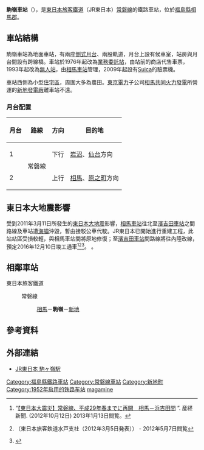 {{noteTA
|1=zh-hans:驹岭站; zh-hk:駒嶺站; zh-tw:駒嶺車站;}}
{{coord|37|50|32.7|N|140|55|30|E|display=title|region:JP_type:railwaystation}}
{{日本車站資訊
|公司色 = green
|文字色 = 
|站名 = 駒嶺車站
|圖片 = JREast-Joban-line-Komagamine-station-entrance-20171016-063602.jpg
|pxl = 240px
|圖片說明 = 車站站房（2017年10月攝）
|日文原名 = 駒ケ嶺
|平假名 = こまがみね
|羅馬拼音 = Komagamine
|副站名 = 
|前一站 = [[相馬站|相馬]]
|前一站距離 = 4.4
|後一站距離 =4.4
|後一站 = [[新地站|新地]]
|電報略號 = コマ
|車站編號 = 
|停站路線數 = 
|所屬公司 = [[東日本旅客鐵道|東日本旅客鐵道]]
|所屬路線 = {{Color|#3333ff|■}}[[常磐線|常磐線]]
|距離 = 311.4
|起點站 = [[日暮里站|日暮里]]
|所在地 = [[福島縣|福島縣]][[相馬郡|相馬郡]][[新地町|新地町]]駒嶺字深町21
|車站構造 = [[地面車站|地面車站]]
|月台配置 = 2面2線
|啟用年月日 = 1952年（[[昭和|昭和]]27年）7月10日
|廢站年月日 = 
|乘客人數 = 151
|上下車人次 = 
|統計年度 = 2004年
|轉車 = 
|備註 = [[無人車站|無人車站]]（設有乘車站證明書發行機）
|全寬備註 = 
}}
'''駒嶺車站'''（{{jpn|j=駒ケ嶺駅|hg=こまがみねえき|rm=Komagamine eki|f=y}}），是[[東日本旅客鐵道|東日本旅客鐵道]]（JR東日本）[[常磐線|常磐線]]的鐵路車站，位於[[福島縣|福島縣]][[相馬郡|相馬郡]]。

==車站結構==
駒嶺車站為地面車站，有兩座[[側式月台|側式月台]]、兩股軌道，月台上設有候車室，站房與月台間設有跨線橋。車站於1976年起改為[[業務委託站|業務委託站]]，由站前的商店代售車票，1993年起改為[[無人站|無人站]]，由[[相馬車站|相馬車站]]管理，2009年起設有[[Suica|Suica]]的驗票機。

車站西側為小型[[住宅區|住宅區]]，周圍大多為農田。[[東京電力|東京電力]]子公司[[相馬共同火力發電|相馬共同火力發電]]所營運的[[新地發電廠|新地發電廠]]離車站不遠。

=== 月台配置 ===
{| rules="rows" class="wikitable"
!月台<!-- 事業者側による呼称 --->!!路線!!方向!!目的地
|-
! 1
|rowspan=2|{{Color|#3333ff|■}}常磐線
| style="text-align:center" | 下行
|[[岩沼站|岩沼]]、[[仙台站|仙台]]方向
|-
! 2
| style="text-align:center" | 上行
|[[相馬站|相馬]]、[[原之町站|原之町]]方向
|}

==東日本大地震影響==
受到2011年3月11日所發生的[[東日本大地震|東日本大地震]]影響，[[相馬車站|相馬車站]]往北至[[濱吉田車站|濱吉田車站]]之間路線及車站遭[[海嘯|海嘯]]沖毀，暫由接駁公車代駛。JR東日本已開始進行重建工程，此站站區受損較輕，與相馬車站間將原地修復；至[[濱吉田車站|濱吉田車站]]間路線將往內陸改線，預定2016年12月10日竣工通車<ref>“[http://sankei.jp.msn.com/affairs/news/121012/dst12101220270011-n1.htm 【東日本大震災】常磐線、平成29年春までに再開　相馬－浜吉田間] {{webarchive|url=https://web.archive.org/web/20121014172357/http://sankei.jp.msn.com/affairs/news/121012/dst12101220270011-n1.htm |date=2012-10-14 }}”. 産経新聞. (2012年10月12日) 2013年1月13日閲覧。</ref><ref>{{PDFlink|[http://www.jrmito.com/press/120305/20120305_press.pdf 常磐線の復旧について]}}（東日本旅客鉄道水戸支社（2012年3月5日発表）） - 2012年5月7日閲覧</ref><ref>{{Cite web|url=http://jr-sendai.com/upload-images/2016/07/jobansen.pdf|format=PDF|title=常磐線相馬～浜吉田間の運転再開日の決定について|publisher=東日本旅客鉄道仙台支社 |date=2016-07-28|accessdate=2016-07-28}}</ref>。
。

== 相鄰車站 ==
; 東日本旅客鐵道
: {{Color|#3333ff|■}}常磐線
:: [[相馬站|相馬]]－'''駒嶺'''－[[新地站|新地]]

== 參考資料 ==
{{reflist}}

== 外部連結 ==
{{commonscat|Komagamine Station}}
*{{ja}} [http://www.jreast.co.jp/estation/station/info.aspx?StationCd=710 JR東日本 駒ヶ嶺駅]

{{常磐線}}
{{DEFAULTSORT:Komagamane}}
[[Category:福島縣鐵路車站|Category:福島縣鐵路車站]]
[[Category:常磐線車站|Category:常磐線車站]]
[[Category:新地町|Category:新地町]]
[[Category:1952年启用的铁路车站|Category:1952年启用的铁路车站]]
[[Category:日本鐵路車站_Ko|magamine]]